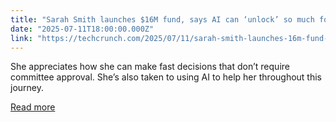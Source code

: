 ```yaml
---
title: "Sarah Smith launches $16M fund, says AI can ‘unlock’ so much for solo GPs like herself"
date: "2025-07-11T18:00:00.000Z"
link: "https://techcrunch.com/2025/07/11/sarah-smith-launches-16m-fund-says-ai-can-unlock-so-much-for-solo-gps-like-herself/"
---
```


She appreciates how she can make fast decisions that don’t require committee approval. She’s also taken to using AI to help her throughout this journey. 

[Read more](https://techcrunch.com/2025/07/11/sarah-smith-launches-16m-fund-says-ai-can-unlock-so-much-for-solo-gps-like-herself/)
